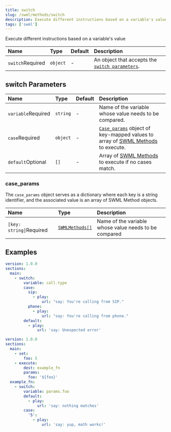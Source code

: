 ```yaml
---
title: switch
slug: /swml/methods/switch
description: Execute different instructions based on a variable's value.
tags: ['swml']
---
```


Execute different instructions based on a variable's value

| Name                                                   | Type     | Default | Description                                                           |
|:-------------------------------------------------------|:---------|:--------|:----------------------------------------------------------------------|
| `switch`<span className="required-arg">Required</span> | `object` | -       | An object that accepts the [`switch parameters`](#switch-parameters). |


## **switch Parameters**

| Name                                                     | Type     | Default | Description                                                                                                   |
|:---------------------------------------------------------|:---------|:--------|:--------------------------------------------------------------------------------------------------------------|
| `variable`<span className="required-arg">Required</span> | `string` | -       | Name of the variable whose value needs to be compared.                                                        |
| `case`<span className="required-arg">Required</span>     | `object` | -       | [`Case_params`](#case_params) object of key-mapped values to array of [SWML Methods](./index.mdx) to execute. |
| `default`<span className="optional-arg">Optional</span>  | `[]`     | -       | Array of [SWML Methods](./index.mdx) to execute if no cases match.                                            |


### case_params

The `case_params` object serves as a dictionary where each key is a string identifier, and
the associated value is an array of SWML Method objects.

| Name                                                          | Type                                      | Description                                           |
|:--------------------------------------------------------------|:------------------------------------------|:------------------------------------------------------|
| `[key: string]`<span className="required-arg">Required</span> | <code>[SWMLMethods[]](./index.mdx)</code> | Name of the variable whose value needs to be compared |

## **Examples**

```yaml andJson
version: 1.0.0
sections:
  main:
    - switch:
        variable: call.type
        case:
          sip:
            - play:
                url: "say: You're calling from SIP."
          phone:
            - play:
                url: "say: You're calling from phone."
        default:
          - play:
              url: 'say: Unexpected error'
```

```yaml andJson
version: 1.0.0
sections:
  main:
    - set:
        foo: 5
    - execute:
        dest: example_fn
        params:
          foo: '${foo}'
  example_fn:
    - switch:
        variable: params.foo
        default:
          - play:
              url: 'say: nothing matches'
        case:
          '5':
            - play:
                url: 'say: yup, math works!'
```
